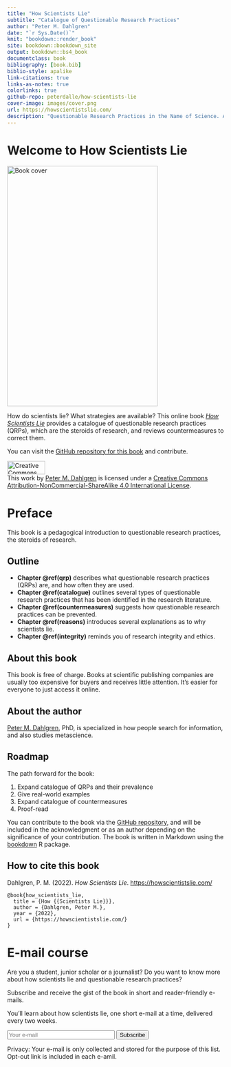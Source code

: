 ```yaml
--- 
title: "How Scientists Lie"
subtitle: "Catalogue of Questionable Research Practices"
author: "Peter M. Dahlgren"
date: "`r Sys.Date()`"
knit: "bookdown::render_book"
site: bookdown::bookdown_site
output: bookdown::bs4_book
documentclass: book
bibliography: [book.bib]
biblio-style: apalike
link-citations: true
links-as-notes: true
colorlinks: true
github-repo: peterdalle/how-scientists-lie
cover-image: images/cover.png
url: https://howscientistslie.com/
description: "Questionable Research Practices in the Name of Science. A guide to the ways science is carried out to advance careers rather than research."
---
```


# Welcome to How Scientists Lie {-}

<a href="./"><img src="images/cover.jpg" width="350" height="557" class="cover" alt="Book cover" /></a>

How do scientists lie? What strategies are available? This online book [*How Scientists Lie*](https://howscientistslie.com/) provides a catalogue of questionable research practices (QRPs), which are the steroids of research, and reviews countermeasures to correct them.

You can visit the [GitHub repository for this book](https://github.com/peterdalle/how-scientists-lie) and contribute.

<a rel="license" href="https://creativecommons.org/licenses/by-nc-sa/4.0/"><img alt="Creative Commons License" src="images/by-nc-sa.svg" width="88" height="31" /></a><br />This work by [Peter M. Dahlgren](https://peterdahlgren.com/) is licensed under a <a rel="license" href="https://creativecommons.org/licenses/by-nc-sa/4.0/">Creative Commons Attribution-NonCommercial-ShareAlike 4.0 International License</a>.

# Preface {-}

This book is a pedagogical introduction to questionable research practices, the steroids of research.

## Outline {-}

- **Chapter \@ref(qrp)** describes what questionable research practices (QRPs) are, and how often they are used.
- **Chapter \@ref(catalogue)** outlines several types of questionable research practices that has been identified in the research literature.
- **Chapter \@ref(countermeasures)** suggests how questionable research practices can be prevented.
* **Chapter \@ref(reasons)** introduces several explanations as to why scientists lie.
* **Chapter \@ref(integrity)** reminds you of research integrity and ethics.

## About this book {-}

This book is free of charge. Books at scientific publishing companies are usually too expensive for buyers and receives little attention. It's easier for everyone to just access it online.

## About the author {-}

[Peter M. Dahlgren](https://peterdahlgren.com/), PhD, is specialized in how people search for information, and also studies metascience.

## Roadmap {-}

The path forward for the book:

1. Expand catalogue of QRPs and their prevalence
2. Give real-world examples
3. Expand catalogue of countermeasures
4. Proof-read

You can contribute to the book via the [GitHub repository](https://github.com/peterdalle/how-scientists-lie), and will be included in the acknowledgment or as an author depending on the significance of your contribution. The book is written in Markdown using the [bookdown](https://bookdown.org/) R package.

## How to cite this book {-}

Dahlgren, P. M. (2022). *How Scientists Lie*. <https://howscientistslie.com/>

```
@book{how_scientists_lie,
  title = {How {{Scientists Lie}}},
  author = {Dahlgren, Peter M.},
  year = {2022},
  url = {https://howscientistslie.com/}
}
```

# E-mail course {-}

Are you a student, junior scholar or a journalist? Do you want to know more about how scientists lie and questionable research practices?

Subscribe and receive the gist of the book in short and reader-friendly e-mails.

You'll learn about how scientists lie, one short e-mail at a time, delivered every two weeks.

<form accept-charset="utf-8" action="https://www.backendmedia.se/sendy/subscribe" method="POST"><input class="form-input" id="email" name="email" placeholder="Your e-mail" required="" style="width:250px" type="email" />
<div style="display:none;"><label for="hp">HP</label><br />
<input id="hp" name="hp" type="text" /></div>
<input name="list" type="hidden" value="Y9Ob892763bD3Je2p0763oCcbMhQ" /> <input name="subform" type="hidden" value="yes" /> <input class="btn" id="submit" name="submit" type="submit" value="Subscribe" />
</form>
	
Privacy: Your e-mail is only collected and stored for the purpose of this list. Opt-out link is included in each e-amil.
